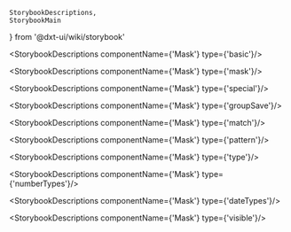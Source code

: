     StorybookDescriptions,
    StorybookMain
} from '@dxt-ui/wiki/storybook'


[//]: # (:documentation-import [!] System label / Системная метка)
[//]: # (:documentation-import [!] System label / Системная метка)

<Meta of={Mask}/>
<StorybookMain
    name={MaskWikiStorybook.getName()}
    description={MaskWikiStorybook.getDescription()}
    story={Mask.Mask}
/>

[//]: # (:documentation-body [!] System label / Системная метка)

<StorybookDescriptions componentName={'Mask'} type={'basic'}/>

<StorybookDescriptions componentName={'Mask'} type={'mask'}/>
<Canvas of={Mask.MaskBasic}/>

<StorybookDescriptions componentName={'Mask'} type={'special'}/>
<Canvas of={Mask.MaskSpecial}/>

<StorybookDescriptions componentName={'Mask'} type={'groupSave'}/>
<Canvas of={Mask.MaskGroupSave}/>

<StorybookDescriptions componentName={'Mask'} type={'match'}/>
<Canvas of={Mask.MaskMatch}/>

<StorybookDescriptions componentName={'Mask'} type={'pattern'}/>
<Canvas of={Mask.MaskValidation}/>

<StorybookDescriptions componentName={'Mask'} type={'type'}/>

<StorybookDescriptions componentName={'Mask'} type={'numberTypes'}/>
<Canvas of={Mask.MaskNumberTypes}/>

<StorybookDescriptions componentName={'Mask'} type={'dateTypes'}/>
<Canvas of={Mask.MaskDateTypes}/>

<StorybookDescriptions componentName={'Mask'} type={'visible'}/>
    
[//]: # (:documentation-body [!] System label / Системная метка)

[//]: # (:documentation-events [!] System label / Системная метка)
[//]: # (:documentation-events [!] System label / Системная метка)

[//]: # (:documentation-expose [!] System label / Системная метка)
[//]: # (:documentation-expose [!] System label / Системная метка)

[//]: # (:documentation-slots [!] System label / Системная метка)
[//]: # (:documentation-slots [!] System label / Системная метка)
